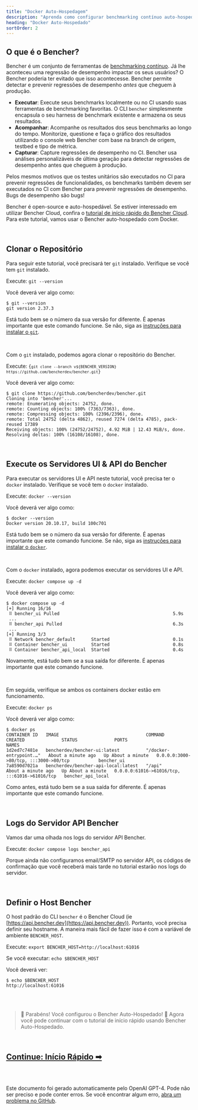 ```yaml
---
title: "Docker Auto-Hospedagem"
description: "Aprenda como configurar benchmarking contínuo auto-hospedado com Bencher"
heading: "Docker Auto-Hospedado"
sortOrder: 2
---
```



## O que é o Bencher?

Bencher é um conjunto de ferramentas de [benchmarking contínuo](/docs/pt/explanation/continuous-benchmarking).
Já lhe aconteceu uma regressão de desempenho impactar os seus usuários?
O Bencher poderia ter evitado que isso acontecesse.
Bencher permite detectar e prevenir regressões de desempenho _antes_ que cheguem à produção.

- **Executar**: Execute seus benchmarks localmente ou no CI usando suas ferramentas de benchmarking favoritas. O CLI `bencher` simplesmente encapsula o seu harness de benchmark existente e armazena os seus resultados.
- **Acompanhar**: Acompanhe os resultados dos seus benchmarks ao longo do tempo. Monitorize, questione e faça o gráfico dos resultados utilizando o console web Bencher com base na branch de origem, testbed e tipo de métrica.
- **Capturar**: Capture regressões de desempenho no CI. Bencher usa análises personalizáveis de última geração para detectar regressões de desempenho antes que cheguem à produção.

Pelos mesmos motivos que os testes unitários são executados no CI para prevenir regressões de funcionalidades, os benchmarks também devem ser executados no CI com Bencher para prevenir regressões de desempenho. Bugs de desempenho são bugs!

Bencher é open-source e auto-hospedável.
Se estiver interessado em utilizar Bencher Cloud, confira o [tutorial de início rápido do Bencher Cloud](/docs/pt/tutorial/quick-start).
Para este tutorial, vamos usar o Bencher auto-hospedado com Docker.

<br />

## Clonar o Repositório

Para seguir este tutorial, você precisará ter `git` instalado.
Verifique se você tem `git` instalado.

Execute: `git --version`

Você deverá ver algo como:

```
$ git --version
git version 2.37.3
```

Está tudo bem se o número da sua versão for diferente.
É apenas importante que este comando funcione.
Se não, siga as [instruções para instalar o `git`](https://git-scm.com/book/en/v2/Getting-Started-Installing-Git).

<br />

Com o `git` instalado, podemos agora clonar o repositório do Bencher.

Execute: <code>{`git clone --branch v${BENCHER_VERSION} https://github.com/bencherdev/bencher.git`}</code>

Você deverá ver algo como:

```
$ git clone https://github.com/bencherdev/bencher.git
Cloning into 'bencher'...
remote: Enumerating objects: 24752, done.
remote: Counting objects: 100% (7363/7363), done.
remote: Compressing objects: 100% (2396/2396), done.
remote: Total 24752 (delta 4862), reused 7274 (delta 4785), pack-reused 17389
Receiving objects: 100% (24752/24752), 4.92 MiB | 12.43 MiB/s, done.
Resolving deltas: 100% (16108/16108), done.
```

<br />

## Execute os Servidores UI & API do Bencher

Para executar os servidores UI e API neste tutorial, você precisa ter o `docker` instalado.
Verifique se você tem o `docker` instalado.

Execute: `docker --version`

Você deverá ver algo como:

```
$ docker --version
Docker version 20.10.17, build 100c701
```

Está tudo bem se o número da sua versão for diferente. É apenas importante que este comando funcione.
Se não, siga as [instruções para instalar o `docker`](https://docs.docker.com/get-docker/).

<br />

Com o `docker` instalado, agora podemos executar os servidores UI e API.

Execute: `docker compose up -d`

Você deverá ver algo como:

```
$ docker compose up -d
[+] Running 16/16
 ⠿ bencher_ui Pulled                                           5.9s
 ...
 ⠿ bencher_api Pulled                                          6.3s
 ...
[+] Running 3/3
 ⠿ Network bencher_default      Started                        0.1s
 ⠿ Container bencher_ui         Started                        0.8s
 ⠿ Container bencher_api_local  Started                        0.4s
```

Novamente, está tudo bem se a sua saída for diferente. É apenas importante que este comando funcione.

<br />

Em seguida, verifique se ambos os containers docker estão em funcionamento.

Execute: `docker ps`

Você deverá ver algo como:

```
$ docker ps
CONTAINER ID   IMAGE                                 COMMAND                  CREATED              STATUS              PORTS                                           NAMES
1d2ed7c7481e   bencherdev/bencher-ui:latest          "/docker-entrypoint.…"   About a minute ago   Up About a minute   0.0.0.0:3000->80/tcp, :::3000->80/tcp           bencher_ui
7a8590d7021a   bencherdev/bencher-api-local:latest   "/api"                   About a minute ago   Up About a minute   0.0.0.0:61016->61016/tcp, :::61016->61016/tcp   bencher_api_local
```

Como antes, está tudo bem se a sua saída for diferente. É apenas importante que este comando funcione.


<br />

## Logs do Servidor API Bencher

Vamos dar uma olhada nos logs do servidor API Bencher.

Execute: `docker compose logs bencher_api`

Porque ainda não configuramos email/SMTP no servidor API,
os códigos de confirmação que você receberá mais tarde no tutorial estarão nos logs do servidor.

<br />

## Definir o Host Bencher

O host padrão do CLI `bencher` é o Bencher Cloud (ie [https://api.bencher.dev](https://api.bencher.dev)).
Portanto, você precisa definir seu hostname. A maneira mais fácil de fazer isso é com a variável de ambiente `BENCHER_HOST`.

Execute: `export BENCHER_HOST=http://localhost:61016`

Se você executar: `echo $BENCHER_HOST`

Você deverá ver:

```
$ echo $BENCHER_HOST
http://localhost:61016
```

<br />
<br />

> 🐰 Parabéns! Você configurou o Bencher Auto-Hospedado! 🎉
> Agora você pode continuar com o tutorial de início rápido usando Bencher Auto-Hospedado.

<br />

<h2><a href="/docs/pt/tutorial/quick-start">Continue: Início Rápido ➡</a></h2>

<div class="box" style="margin-top: 4rem;">Este documento foi gerado automaticamente pelo OpenAI GPT-4. Pode não ser preciso e pode conter erros. Se você encontrar algum erro, <a href="https://github.com/bencherdev/bencher/issues/new?title=Issue+with+translation+to+Portuguese&body=Issue+with+translation+to+Portuguese+for+tutorial+Docker&labels=documentation" target="_blank">abra um problema no GitHub</a>.</div>
